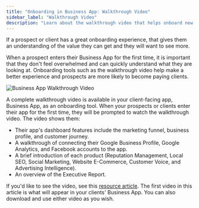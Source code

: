 ```yaml
---
title: "Onboarding in Business App: Walkthrough Video"
sidebar_label: "Walkthrough Video"
description: "Learn about the walkthrough video that helps onboard new clients to the Business App"
---
```


If a prospect or client has a great onboarding experience, that gives them an understanding of the value they can get and they will want to see more.

When a prospect enters their Business App for the first time, it is important that they don't feel overwhelmed and can quickly understand what they are looking at. Onboarding tools such as the walkthrough video help make a better experience and prospects are more likely to become paying clients.

![Business App Walkthrough Video](./img/business-app/onboarding/walkthrough-video.jpg)

A complete walkthrough video is available in your client-facing app, Business App, as an onboarding tool. When your prospects or clients enter their app for the first time, they will be prompted to watch the walkthrough video. The video shows them:

- Their app's dashboard features include the marketing funnel, business profile, and customer journey.
- A walkthrough of connecting their Google Business Profile, Google Analytics, and Facebook accounts to the app.
- A brief introduction of each product (Reputation Management, Local SEO, Social Marketing, Website E-Commerce, Customer Voice, and Advertising Intelligence).
- An overview of the Executive Report.

If you'd like to see the video, see this [resource article](/business-app/resources/business-app-videos). The first video in this article is what will appear in your clients' Business App. You can also download and use either video as you wish.